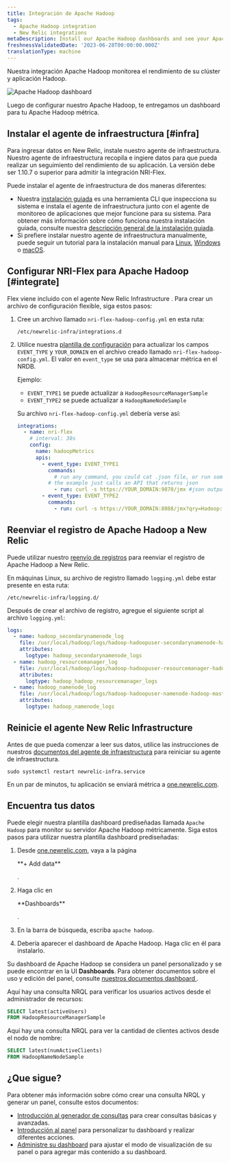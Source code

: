 ```yaml
---
title: Integración de Apache Hadoop
tags:
  - Apache Hadoop integration
  - New Relic integrations
metaDescription: Install our Apache Hadoop dashboards and see your Apache Hadoop  data in New Relic.
freshnessValidatedDate: '2023-06-28T00:00:00.000Z'
translationType: machine
---
```


Nuestra integración Apache Hadoop monitorea el rendimiento de su clúster y aplicación Hadoop.

<img
  title="Apache Hadoop dashboard"
  alt="Apache Hadoop dashboard"
  src="/images/infrastructure_screenshot-full_apache-hadoop-dashboard.webp"
/>

<figcaption>
  Luego de configurar nuestro Apache Hadoop, te entregamos un dashboard para tu Apache Hadoop métrica.
</figcaption>

## Instalar el agente de infraestructura [#infra]

Para ingresar datos en New Relic, instale nuestro agente de infraestructura. Nuestro agente de infraestructura recopila e ingiere datos para que pueda realizar un seguimiento del rendimiento de su aplicación. La versión debe ser 1.10.7 o superior para admitir la integración NRI-Flex.

Puede instalar el agente de infraestructura de dos maneras diferentes:

* Nuestra [instalación guiada](https://one.newrelic.com/nr1-core?state=4f81feab-35f7-e97e-9903-52510f8542bd) es una herramienta CLI que inspecciona su sistema e instala el agente de infraestructura junto con el agente de monitoreo de aplicaciones que mejor funcione para su sistema. Para obtener más información sobre cómo funciona nuestra instalación guiada, consulte nuestra [descripción general de la instalación guiada](/docs/infrastructure/host-integrations/installation/new-relic-guided-install-overview).
* Si prefiere instalar nuestro agente de infraestructura manualmente, puede seguir un tutorial para la instalación manual para [Linux](/docs/infrastructure/install-infrastructure-agent/linux-installation/install-infrastructure-monitoring-agent-linux), [Windows](/docs/infrastructure/install-infrastructure-agent/windows-installation/install-infrastructure-monitoring-agent-windows/) o [macOS](/docs/infrastructure/install-infrastructure-agent/macos-installation/install-infrastructure-monitoring-agent-macos/).

## Configurar NRI-Flex para Apache Hadoop [#integrate]

Flex viene incluido con el agente New Relic Infrastructure . Para crear un archivo de configuración flexible, siga estos pasos:

1. Cree un archivo llamado `nri-flex-hadoop-config.yml` en esta ruta:

   ```shell
   /etc/newrelic-infra/integrations.d
   ```

2. Utilice nuestra [plantilla de configuración](https://github.com/newrelic/nri-flex/blob/master/examples/json-read-cmd-example.yml) para actualizar los campos `EVENT_TYPE` y `YOUR_DOMAIN` en el archivo creado llamado `nri-flex-hadoop-config.yml`. El valor en `event_type` se usa para almacenar métrica en el NRDB.

   Ejemplo:

   * `EVENT_TYPE1` se puede actualizar a `HadoopResourceManagerSample`
   * `EVENT_TYPE2` se puede actualizar a `HadoopNameNodeSample`

   Su archivo `nri-flex-hadoop-config.yml` debería verse así:

   ```yml
   integrations:
     - name: nri-flex
       # interval: 30s
       config:
         name: hadoopMetrics
         apis:
           - event_type: EVENT_TYPE1
             commands: 
               # run any command, you could cat .json file, or run some commands that produce a json output
             # the example just calls an API that returns json
               - run: curl -s https://YOUR_DOMAIN:9870/jmx #json output is retrieved from this command
           - event_type: EVENT_TYPE2
             commands: 
               - run: curl -s https://YOUR_DOMAIN:8088/jmx?qry=Hadoop:*
   ```

## Reenviar el registro de Apache Hadoop a New Relic

Puede utilizar nuestro [reenvío de registros](/docs/logs/forward-logs/forward-your-logs-using-infrastructure-agent/) para reenviar el registro de Apache Hadoop a New Relic.

En máquinas Linux, su archivo de registro llamado `logging.yml` debe estar presente en esta ruta:

```shell
/etc/newrelic-infra/logging.d/
```

Después de crear el archivo de registro, agregue el siguiente script al archivo `logging.yml`:

```yml
logs:
  - name: hadoop_secondarynamenode_log
    file: /usr/local/hadoop/logs/hadoop-hadoopuser-secondarynamenode-hadoop-master.log
    attributes:
      logtype: hadoop_secondarynamenode_logs
  - name: hadoop_resourcemanager_log
    file: /usr/local/hadoop/logs/hadoop-hadoopuser-resourcemanager-hadoop-master.log
    attributes:
      logtype: hadoop_hadoop_resourcemanager_logs
  - name: hadoop_namenode_log
    file: /usr/local/hadoop/logs/hadoop-hadoopuser-namenode-hadoop-master.log
    attributes:
      logtype: hadoop_namenode_logs
```

## Reinicie el agente New Relic Infrastructure

Antes de que pueda comenzar a leer sus datos, utilice las instrucciones de nuestros [documentos del agente de infraestructura](/docs/infrastructure/install-infrastructure-agent/manage-your-agent/start-stop-restart-infrastructure-agent/) para reiniciar su agente de infraestructura.

```shell
sudo systemctl restart newrelic-infra.service
```

En un par de minutos, tu aplicación se enviará métrica a [one.newrelic.com](https://one.newrelic.com).

## Encuentra tus datos

Puede elegir nuestra plantilla dashboard prediseñadas llamada `Apache Hadoop` para monitor su servidor Apache Hadoop métricamente. Siga estos pasos para utilizar nuestra plantilla dashboard prediseñadas:

1. Desde [one.newrelic.com](https://one.newrelic.com), vaya a la página

   <DNT>
     **+ Add data**
   </DNT>

   .

2. Haga clic en

   <DNT>
     **Dashboards**
   </DNT>

   .

3. En la barra de búsqueda, escriba `apache hadoop`.

4. Debería aparecer el dashboard de Apache Hadoop. Haga clic en él para instalarlo.

Su dashboard de Apache Hadoop se considera un panel personalizado y se puede encontrar en la UI <DNT>**Dashboards**</DNT>. Para obtener documentos sobre el uso y edición del panel, consulte [nuestros documentos dashboard ](/docs/query-your-data/explore-query-data/dashboards/introduction-dashboards).

Aquí hay una consulta NRQL para verificar los usuarios activos desde el administrador de recursos:

```sql
SELECT latest(activeUsers) 
FROM HadoopResourceManagerSample
```

Aquí hay una consulta NRQL para ver la cantidad de clientes activos desde el nodo de nombre:

```sql
SELECT latest(numActiveClients) 
FROM HadoopNameNodeSample
```

## ¿Que sigue?

Para obtener más información sobre cómo crear una consulta NRQL y generar un panel, consulte estos documentos:

* [Introducción al generador de consultas](/docs/query-your-data/explore-query-data/query-builder/introduction-query-builder) para crear consultas básicas y avanzadas.
* [Introducción al panel](/docs/query-your-data/explore-query-data/dashboards/introduction-dashboards) para personalizar tu dashboard y realizar diferentes acciones.
* [Administre su dashboard](/docs/query-your-data/explore-query-data/dashboards/manage-your-dashboard) para ajustar el modo de visualización de su panel o para agregar más contenido a su dashboard.
